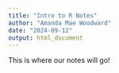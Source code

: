 ```yaml
---
title: "Intro to R Notes"
author: "Amanda Mae Woodward"
date: "2024-09-12"
output: html_document
---
```


This is where our notes will go! 
